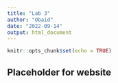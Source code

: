 ```yaml
---
title: "Lab 3"
author: "Obaid"
date: "2022-09-14"
output: html_document
---
```


```r
knitr::opts_chunk$set(echo = TRUE)
```

## Placeholder for website